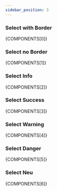 ```yaml
---
sidebar_position: 3
---
```



### Select with Border

<CodePreview>{COMPONENTS[0]}</CodePreview>

### Select no Border

<CodePreview>{COMPONENTS[1]}</CodePreview>

### Select Info

<CodePreview>{COMPONENTS[2]}</CodePreview>

### Select Success

<CodePreview>{COMPONENTS[3]}</CodePreview>

### Select Warning

<CodePreview>{COMPONENTS[4]}</CodePreview>

### Select Danger

<CodePreview>{COMPONENTS[5]}</CodePreview>

### Select Neu

<CodePreview>{COMPONENTS[6]}</CodePreview>
